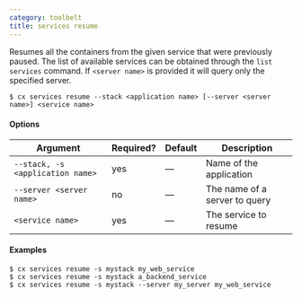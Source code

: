 ```yaml
---
category: toolbelt
title: services resume
---
```


Resumes all the containers from the given service that were previously paused. The list of available  services can be obtained through the `list services` command. If `<server name>` is provided it will query only the specified server.

```shell
$ cx services resume --stack <application name> [--server <server name>] <service name>
```

#### Options

| Argument | Required? | Default | Description |
|  ---  |  ---  |  ---  |  ---  |
| `--stack, -s <application name>` | yes | — | Name of the application |
| `--server <server name>` | no | — | The name of a server to query |
| `<service name>` | yes | — | The service to resume |

#### Examples

```shell
$ cx services resume -s mystack my_web_service
$ cx services resume -s mystack a_backend_service
$ cx services resume -s mystack --server my_server my_web_service
```
